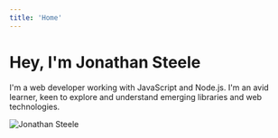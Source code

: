 ```yaml
---
title: 'Home'
---
```


# Hey, I'm Jonathan Steele

<Subtitle>
  I'm a web developer working with JavaScript and Node.js. I'm an avid learner,
  keen to explore and understand emerging libraries and web technologies.
</Subtitle>
<SocialLinks className="my-6" />

![Jonathan Steele](../images/fme.jpg)
